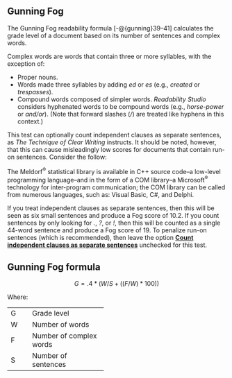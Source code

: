 ## Gunning Fog\index{Gunning Fog|(ii} {#sec-gunning-fog-test}

The Gunning Fog readability formula [-@{gunning}39–41] calculates the grade level of a document based on its number of sentences and complex words.

Complex words are words that contain three or more syllables, with the exception of:

- Proper nouns.\index{proper nouns!Gunning Fog}
- Words made three syllables by adding *ed* or *es* (e.g., *created* or *trespasses*).
- Compound words composed of simpler words.
[*Readability Studio* considers hyphenated words to be compound words (e.g., *horse-power* or *and/or*).]{.content-hidden when-profile="reference"}
(Note that forward slashes (*/*) are treated like hyphens in this context.)

This test can optionally count independent clauses as separate sentences, as *The Technique of Clear Writing* instructs. It should be noted, however, that this can cause misleadingly low scores for documents that contain run-on sentences. Consider the follow:

::: {.fancyquotes data-latex=''}
The Meldorf^®^ statistical library is available in C++ source code–a low-level programming language–and in the form of a COM library–a Microsoft^®^ technology for inter-program communication; the COM library can be called from numerous languages, such as: Visual Basic, C#, and Delphi.
:::

If you treat independent clauses as separate sentences, then this will be seen as six small sentences and produce a Fog score of 10.2.
If you count sentences by only looking for *.*, *?*, or *!*, then this will be counted as a single 44-word sentence and produce a Fog score of 19.
To penalize run-on sentences (which is recommended), then leave the option [**Count independent clauses as separate sentences**](#sec-readability-test-options) unchecked for this test.

::: {.callout-note icon=false}
## Gunning Fog formula

$$
G = .4*(W/S+((F/W)*100))
$$
:::

Where:

+:----+:------------------------+
| G   | Grade level             |
+-----+-------------------------+
| W   | Number of words         |
+-----+-------------------------+
| F   | Number of complex words |
+-----+-------------------------+
| S   | Number of sentences     |
+-----+-------------------------+

\index{Gunning Fog|)}

\newpage